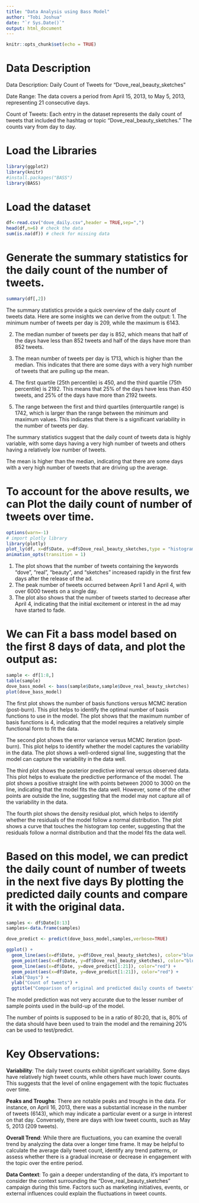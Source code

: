 ```yaml
---
title: "Data Analysis using Bass Model"
author: "Tobi Joshua"
date: "`r Sys.Date()`"
output: html_document
---
```


```r
knitr::opts_chunk$set(echo = TRUE)
```

# Data Description

Data Description: Daily Count of Tweets for "Dove_real_beauty_sketches"

Date Range: The data covers a period from April 15, 2013, to May 5, 2013, representing 21 consecutive days.

Count of Tweets: Each entry in the dataset represents the daily count of tweets that included the hashtag or topic "Dove_real_beauty_sketches." The counts vary from day to day.

# Load the Libraries

```r
library(ggplot2)
library(knitr)
#install.packages("BASS")
library(BASS)

```

# Load the dataset

```r
df<-read.csv("dove_daily.csv",header = TRUE,sep=",")
head(df,n=6) # check the data
sum(is.na(df)) # check for missing data


```

# Generate the summary statistics for the daily count of the number of tweets.

```r
summary(df[,2])
```

The summary statistics provide a quick overview of the daily count of tweets data. Here are some insights we can derive from the output: 1. The minimum number of tweets per day is 209, while the maximum is 6143.

2.  The median number of tweets per day is 852, which means that half of the days have less than 852 tweets and half of the days have more than 852 tweets.

3.  The mean number of tweets per day is 1713, which is higher than the median. This indicates that there are some days with a very high number of tweets that are pulling up the mean.

4.  The first quartile (25th percentile) is 450, and the third quartile (75th percentile) is 2192. This means that 25% of the days have less than 450 tweets, and 25% of the days have more than 2192 tweets.

5.  The range between the first and third quartiles (interquartile range) is 1742, which is larger than the range between the minimum and maximum values. This indicates that there is a significant variability in the number of tweets per day.

The summary statistics suggest that the daily count of tweets data is highly variable, with some days having a very high number of tweets and others having a relatively low number of tweets.

The mean is higher than the median, indicating that there are some days with a very high number of tweets that are driving up the average.

# To account for the above results, we can Plot the daily count of number of tweets over time.

```r
options(warn=-1)
# import plotly library
library(plotly)
plot_ly(df, x=df$Date, y=df$Dove_real_beauty_sketches,type = "histogram",color = I("orange"),alpha = 0.9) %>%
animation_opts(transition = 1)
```

1.  The plot shows that the number of tweets containing the keywords "dove", "real", "beauty", and "sketches" increased rapidly in the first few days after the release of the ad.
2.  The peak number of tweets occurred between April 1 and April 4, with over 6000 tweets on a single day.
3.  The plot also shows that the number of tweets started to decrease after April 4, indicating that the initial excitement or interest in the ad may have started to fade.

# We can Fit a bass model based on the first 8 days of data, and plot the output as:

```r
sample <- df[1:8,]
table(sample)
dove_bass_model <- bass(sample$Date,sample$Dove_real_beauty_sketches)
plot(dove_bass_model)
```

The first plot shows the number of basis functions versus MCMC iteration (post-burn). This plot helps to identify the optimal number of basis functions to use in the model. The plot shows that the maximum number of basis functions is 4, indicating that the model requires a relatively simple functional form to fit the data.

The second plot shows the error variance versus MCMC iteration (post-burn). This plot helps to identify whether the model captures the variability in the data. The plot shows a well-ordered signal line, suggesting that the model can capture the variability in the data well.

The third plot shows the posterior predictive interval versus observed data. This plot helps to evaluate the predictive performance of the model. The plot shows a positive straight line with points between 2000 to 3000 on the line, indicating that the model fits the data well. However, some of the other points are outside the line, suggesting that the model may not capture all of the variability in the data.

The fourth plot shows the density residual plot, which helps to identify whether the residuals of the model follow a normal distribution. The plot shows a curve that touches the histogram top center, suggesting that the residuals follow a normal distribution and that the model fits the data well.

# Based on this model, we can predict the daily count of number of tweets in the next five days By plotting the predicted daily counts and compare it with the original data.

```r
samples <- df$Date[8:13]
samples<-data.frame(samples)

dove_predict <- predict(dove_bass_model,samples,verbose=TRUE)

ggplot() +
  geom_line(aes(x=df$Date, y=df$Dove_real_beauty_sketches), color="blue") +
  geom_point(aes(x=df$Date, y=df$Dove_real_beauty_sketches), color="blue") +
  geom_line(aes(x=df$Date, y=dove_predict[1:21]), color="red") +
  geom_point(aes(x=df$Date, y=dove_predict[1:21]), color="red") +
  xlab("Days") +
  ylab("Count of tweets") +
  ggtitle("Comparison of original and predicted daily counts of tweets")
```

The model prediction was not very accurate due to the lesser number of sample points used in the build-up of the model.

The number of points is supposed to be in a ratio of 80:20, that is, 80% of the data should have been used to train the model and the remaining 20% can be used to test/predict.

# Key Observations:

**Variability**: The daily tweet counts exhibit significant variability. Some days have relatively high tweet counts, while others have much lower counts. This suggests that the level of online engagement with the topic fluctuates over time.

**Peaks and Troughs**: There are notable peaks and troughs in the data. For instance, on April 16, 2013, there was a substantial increase in the number of tweets (6143), which may indicate a particular event or a surge in interest on that day. Conversely, there are days with low tweet counts, such as May 5, 2013 (209 tweets).

**Overall Trend**: While there are fluctuations, you can examine the overall trend by analyzing the data over a longer time frame. It may be helpful to calculate the average daily tweet count, identify any trend patterns, or assess whether there is a gradual increase or decrease in engagement with the topic over the entire period.

**Data Context**: To gain a deeper understanding of the data, it's important to consider the context surrounding the "Dove_real_beauty_sketches" campaign during this time. Factors such as marketing initiatives, events, or external influences could explain the fluctuations in tweet counts.

